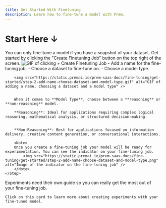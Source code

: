 ```yaml
---
title: Get Started With Finetuning
description: Learn how to fine-tune a model with Prem.
---
```


# Start Here ↓

<Note>
  You can only fine-tune a model if you have a snapshot of your dataset.
</Note>

<Steps>
    <Step title="Click + Create Finetuning Job">
        Get started by clicking the "Create Finetuning Job" button on the top right of the screen.
        <img src="https://static.premai.io/prem-saas-docs/fine-tuning/get-started/step-1-click-create-finetuning-job.gif" alt="GIF of clicking + Create Finetuning Job" />
    </Step>
    <Step title="Add a Name, Choose a Dataset and a Model Type">
        - Add a name for the fine-tuning job.
        - Choose a dataset to fine-tune on.
        - Choose a model type.

        <img src="https://static.premai.io/prem-saas-docs/fine-tuning/get-started/step-2-add-name-choose-dataset-and-model-type.gif" alt="GIF of adding a name, choosing a dataset and a model type" />


        When it comes to **Model Type**, choose between a **reasoning** or **non-reasoning** model.

        **Reasoning**: Ideal for applications requiring complex logical reasoning, mathematical analysis, or structured decision-making.


        **Non-Reasoning**: Best for applications focused on information delivery, creative content generation, or conversational interactions.

        <Note>
        Once you create a fine-tuning job your model will be ready for experimentation. You can see the indicator on your fine-tuning job.
            <img src="https://static.premai.io/prem-saas-docs/fine-tuning/get-started/step-2-add-name-choose-dataset-and-model-type.png" alt="Image of the indicator on the fine-tuning job" />
        </Note>
    </Step>
</Steps>

<Card title="Next Steps" icon="sparkles" href="/finetuning/experiments">
    Experiments need their own guide so you can really get the most out of your fine-tuning job. 

    Click on this card to learn more about creating experiments with your fine-tuned model.
</Card>



